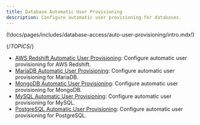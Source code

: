 ```yaml
---
title: Database Automatic User Provisioning 
description: Configure automatic user provisioning for databases.
---
```


(!docs/pages/includes/database-access/auto-user-provisioning/intro.mdx!)

{/*TOPICS*/}

- [AWS Redshift Automatic User Provisioning](auto-user-provisioning/aws-redshift.mdx): Configure automatic user provisioning for AWS Redshift.
- [MariaDB Automatic User Provisioning](auto-user-provisioning/mariadb.mdx): Configure automatic user provisioning for MariaDB.
- [MongoDB Automatic User Provisioning](auto-user-provisioning/mongodb.mdx): Configure automatic user provisioning for MongoDB.
- [MySQL Automatic User Provisioning](auto-user-provisioning/mysql.mdx): Configure automatic user provisioning for MySQL.
- [PostgreSQL Automatic User Provisioning](auto-user-provisioning/postgres.mdx): Configure automatic user provisioning for PostgreSQL.
